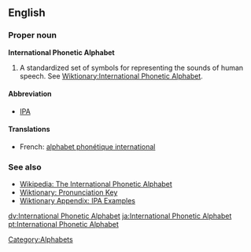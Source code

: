 {{wikipedia}}
==English==

===Proper noun===
'''International Phonetic Alphabet'''
# A standardized set of symbols for representing the sounds of human speech. See [[Wiktionary:International Phonetic Alphabet]].


==== Abbreviation ====
*[[IPA]]

==== Translations ====
*French: [[alphabet phonétique international]] {{m}}

=== See also ===
*[[w:International Phonetic Alphabet|Wikipedia: The International Phonetic Alphabet]]
*[[Wiktionary:Pronunciation key|Wiktionary: Pronunciation Key]]
*[[Wiktionary Appendix:IPA Examples|Wiktionary Appendix: IPA Examples]]

[[Category:Alphabets]]

[[dv:International Phonetic Alphabet]]
[[ja:International Phonetic Alphabet]]
[[pt:International Phonetic Alphabet]]